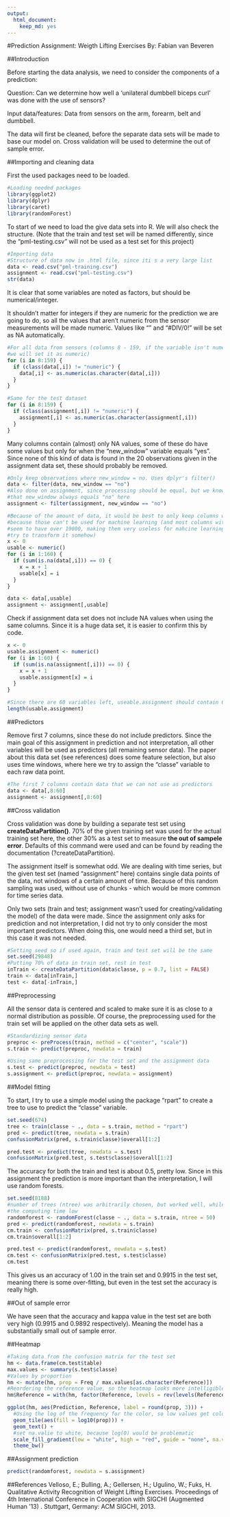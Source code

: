 ```yaml
---
output: 
  html_document: 
    keep_md: yes
---
```

#Prediction Assignment: Weigth Lifting Exercises
By: Fabian van Beveren

##Introduction

Before starting the data analysis, we need to consider the components of a prediction:

Question:
Can we determine how well a 'unilateral dumbbell biceps curl' was done with the use of sensors?

Input data/features:
Data from sensors on the arm, forearm, belt and dumbbell.

The data will first be cleaned, before the separate data sets will be made to base our model on. Cross validation will be used to determine the out of sample error.

##Importing and cleaning data

First the used packages need to be loaded.

```r
#Loading needed packages
library(ggplot2)
library(dplyr)
library(caret)
library(randomForest)
```

To start of we need to load the give data sets into R. We will also check the structure. (Note that the train and test set will be named differently, since the "pml-testing.csv" will not be used as a test set for this project)

```r
#Importing data
#Structure of data now in .html file, since iti s a very large list
data <- read.csv("pml-training.csv")
assignment <- read.csv("pml-testing.csv")
str(data)
```

It is clear that some variables are noted as factors, but should be numerical/integer. 

It shouldn't matter for integers if they are numeric for the prediction we are going to do, so all the values that aren't numeric from the sensor measurements will be made numeric. Values like "" and "#DIV/0!" will be set as NA automatically.

```r
#For all data from sensors (columns 8 - 159, if the variable isn't numeric, 
#we will set it as numeric)
for (i in 8:159) {
  if (class(data[,i]) != "numeric") {
    data[,i] <- as.numeric(as.character(data[,i]))
  }
}

#Same for the test dataset
for (i in 8:159) {
  if (class(assignment[,i]) != "numeric") {
    assignment[,i] <- as.numeric(as.character(assignment[,i]))
  }
}
```

Many columns contain (almost) only NA values, some of these do have some values but only for when the "new_window" variable equals "yes". Since none of this kind of data is found in the 20 observations given in the assignment data set, these should probably be removed.

```r
#Only keep observations where new_window = no. Uses dplyr's filter()
data <- filter(data, new_window == "no")
#Also done on assignment, since processing should be equal, but we know already
#that new_window always equals "no" here
assignment <- filter(assignment, new_window == "no")
```

```r
#Because of the amount of data, it would be best to only keep columns with no NA 
#because those can't be used for machine learning (and most columns with NA values 
#seem to have over 19000, making them very useless for mahcine learning even if we 
#try to transform it somehow)
x <- 0
usable <- numeric()
for (i in 1:160) {
  if (sum(is.na(data[,i])) == 0) {
    x = x + 1
    usable[x] = i
  }
}

data <- data[,usable]
assignment <- assignment[,usable]
```

Check if assignment data set does not include NA values when using the same columns. Since it is a huge data set, it is easier to confirm this by code.

```r
x <- 0
usable.assignment <- numeric()
for (i in 1:60) {
  if (sum(is.na(assignment[,i])) == 0) {
    x = x + 1
    usable.assignment[x] = i
  }
}

#Since there are 60 variables left, useable.assignment should contain 60 values
length(usable.assignment)
```

##Predictors

Remove first 7 columns, since these do not include predictors.
Since the main goal of this assignment in prediction and not interpretation, all other variables will be used as predictors (all remaining sensor data). The paper about this data set (see references) does some feature selection, but also uses time windows, where here we try to assign the "classe" variable to each raw data point. 

```r
#The first 7 columns contain data that we can not use as predictors
data <- data[,8:60]
assignment <- assignment[,8:60]
```

##Cross validation

Cross validation was done by building a separate test set using **createDataPartition()**. 70% of the given training set was used for the actual training set here, the other 30% as a test set to measure **the out of sampele error**. Defaults of this command were used and can be found by reading the documentation (?createDataPartition).

The assignment itself is somewhat odd. We are dealing with time series, but the given test set (named "assignment" here) contains single data points of the data, not windows of a certain amount of time. Because of this random sampling was used, without use of chunks - which would be more common for time series data.

Only two sets (train and test; assignment wasn't used for creating/validating the model) of the data were made. Since the assignment only asks for prediction and not interpretation, I did not try to only consider the most important predictors. When doing this, one would need a third set, but in this case it was not needed.

```r
#Setting seed so if used again, train and test set will be the same
set.seed(29848)
#Putting 70% of data in train set, rest in test
inTrain <- createDataPartition(data$classe, p = 0.7, list = FALSE)
train <- data[inTrain,]
test <- data[-inTrain,]
```

##Preprocessing

All the sensor data is centered and scaled to make sure it is as close to a normal distribution as possible. Of course, the preprocessing used for the train set will be applied on the other data sets as well.

```r
#Standardizing sensor data
preproc <- preProcess(train, method = c("center", "scale"))
s.train <- predict(preproc, newdata = train)

#Using same preprocessing for the test set and the assignment data
s.test <- predict(preproc, newdata = test)
s.assignment <- predict(preproc, newdata = assignment)
```

##Model fitting

To start, I try to use a simple model using the package "rpart" to create a tree to use to predict the "classe" variable.

```r
set.seed(674)
tree <- train(classe ~ ., data = s.train, method = "rpart")
pred <- predict(tree, newdata = s.train)
confusionMatrix(pred, s.train$classe)$overall[1:2]

pred.test <- predict(tree, newdata = s.test)
confusionMatrix(pred.test, s.test$classe)$overall[1:2]
```

The accuracy for both the train and test is about 0.5, pretty low. Since in this assignment the prediction is more important than the interpretation, I will use random forests.

```r
set.seed(8188)
#number of trees (ntree) was arbitrarily chosen, but worked well, while keeping
#the computing time low
randomforest <- randomForest(classe ~ ., data = s.train, ntree = 50)
pred <- predict(randomforest, newdata = s.train)
cm.train <- confusionMatrix(pred, s.train$classe)
cm.train$overall[1:2]

pred.test <- predict(randomforest, newdata = s.test)
cm.test <- confusionMatrix(pred.test, s.test$classe)
cm.test
```

This gives us an accuracy of 1.00 in the train set and 0.9915 in the test set, meaning there is some over-fitting, but even in the test set the accuracy is really high.

##Out of sample error

We have seen that the accuracy and kappa value in the test set are both very high (0.9915 and 0.9892 respectively). 
Meaning the model has a substantially small out of sample error.

##Heatmap

```r
#Taking data from the confusion matrix for the test set
hm <- data.frame(cm.test$table)
max.values <- summary(s.test$classe)
#Values by proportion
hm <- mutate(hm, prop = Freq / max.values[as.character(Reference)])
#Reordering the reference value, so the heatmap looks more intelligible
hm$Reference = with(hm, factor(Reference, levels = rev(levels(Reference))))

ggplot(hm, aes(Prediction, Reference, label = round(prop, 3))) + 
  #Using the log of the frequency for the color, so low values get colored too
  geom_tile(aes(fill = log10(prop))) + 
  geom_text() +
  #set na.valie to white, because log(0) would be problematic
  scale_fill_gradient(low = "white", high = "red", guide = "none", na.value = "white") +
  theme_bw()
```

##Assignment prediction

```r
predict(randomforest, newdata = s.assignment)
```

##References
Velloso, E.; Bulling, A.; Gellersen, H.; Ugulino, W.; Fuks, H. Qualitative Activity Recognition of Weight Lifting Exercises. Proceedings of 4th International Conference in Cooperation with SIGCHI (Augmented Human '13) . Stuttgart, Germany: ACM SIGCHI, 2013. 
